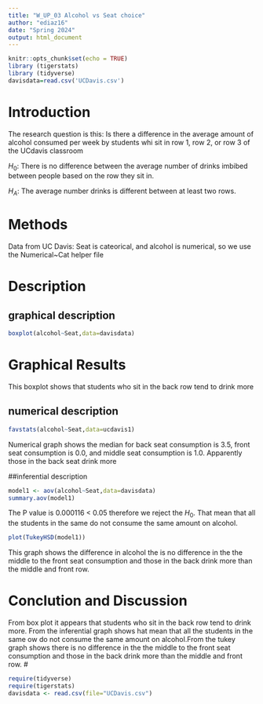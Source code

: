 ```yaml
---
title: "W_UP_03 Alcohol vs Seat choice"
author: "ediaz16"
date: "Spring 2024"
output: html_document
---
```


```r
knitr::opts_chunk$set(echo = TRUE)
library (tigerstats)
library (tidyverse)
davisdata=read.csv('UCDavis.csv')


```

# Introduction
 The research question is this: Is there a difference in the average amount of alcohol consumed per week by students whi sit in row 1, row 2, or row 3 of the UCdavis classroom

$H_0$: There is no difference between the average number of drinks imbibed between people based on the row they sit in.

$H_A$: The average number drinks is different between at least two rows. 
 
 
# Methods

Data from UC Davis: Seat is cateorical, and alcohol is numerical, so we use the Numerical~Cat helper file

# Description
## graphical description

```r
boxplot(alcohol~Seat,data=davisdata)
```

# Graphical Results

This boxplot shows that students who sit in the back row tend to drink more

## numerical description 

```r
favstats(alcohol~Seat,data=ucdavis1)
```

Numerical graph shows the median for back seat consumption is 3.5, front seat consumption is 0.0, and middle seat consumption is 1.0. Apparently those in the back seat drink more

##inferential description

```r
model1 <- aov(alcohol~Seat,data=davisdata)
summary.aov(model1)
```

The P value is 0.000116 < 0.05 therefore we reject the $H_0$. That mean that all the students in the same do not consume the same amount on alcohol.

```r
plot(TukeyHSD(model1))
```

This graph shows the difference in alcohol the is no difference in the the middle to the front seat consumption and those in the back drink more than the middle and front row. 

# Conclution and Discussion

From box plot it appears that students who sit in the back row tend to drink more. From the inferential graph shows hat mean that all the students in the same ow do not consume the same amount on alcohol.From the tukey graph shows there is no difference in the the middle to the front seat consumption and those in the back drink more than the middle and front row. 
# 
  
  
```r
require(tidyverse)
require(tigerstats)
davisdata <- read.csv(file="UCDavis.csv")
```
